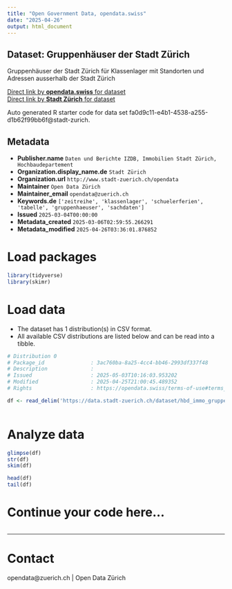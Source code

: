 ```yaml
---
title: "Open Government Data, opendata.swiss"
date: "2025-04-26"
output: html_document
---
```


## Dataset: Gruppenhäuser der Stadt Zürich

Gruppenhäuser der Stadt Zürich für Klassenlager mit Standorten und Adressen ausserhalb der Stadt Zürich

[Direct link by **opendata.swiss** for dataset](https://opendata.swiss/de/dataset/gruppenhauser-der-stadt-zurich)<br>
[Direct link by **Stadt Zürich** for dataset](https://data.stadt-zuerich.ch/dataset/hbd_immo_gruppenhaeuser)

Auto generated R starter code for data set fa0d9c11-e4b1-4538-a255-d1b62f99bb6f@stadt-zurich.

## Metadata

- **Publisher.name** `Daten und Berichte IZDB, Immobilien Stadt Zürich, Hochbaudepartement`
- **Organization.display_name.de** `Stadt Zürich`
- **Organization.url** `http://www.stadt-zuerich.ch/opendata`
- **Maintainer** `Open Data Zürich`
- **Maintainer_email** `opendata@zuerich.ch`
- **Keywords.de** `['zeitreihe', 'klassenlager', 'schuelerferien', 'tabelle', 'gruppenhaeuser', 'sachdaten']`
- **Issued** `2025-03-04T00:00:00`
- **Metadata_created** `2025-03-06T02:59:55.266291`
- **Metadata_modified** `2025-04-26T03:36:01.876852`


# Load packages

```r

library(tidyverse)
library(skimr)

```

# Load data

-   The dataset has 1 distribution(s) in CSV format.
-   All available CSV distributions are listed below and can be read into a tibble.

```r

# Distribution 0
# Package_id               : 3ac760ba-8a25-4cc4-bb46-2993df337f48
# Description              : 
# Issued                   : 2025-05-03T10:16:03.953202
# Modified                 : 2025-04-25T21:00:45.489352
# Rights                   : https://opendata.swiss/terms-of-use#terms_open

df <- read_delim('https://data.stadt-zuerich.ch/dataset/hbd_immo_gruppenhaeuser/download/hbd_immo_gruppenhaeser_standorte.csv')



```

# Analyze data

```r

glimpse(df)
str(df)
skim(df)

head(df)
tail(df)

```

# Continue your code here...

```r

```

------------------------------------------------------------------------

# Contact

opendata@zuerich.ch | Open Data Zürich
